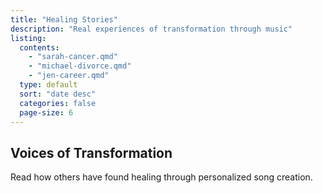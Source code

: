 ```yaml
---
title: "Healing Stories"
description: "Real experiences of transformation through music"
listing: 
  contents: 
    - "sarah-cancer.qmd"
    - "michael-divorce.qmd"
    - "jen-career.qmd"
  type: default
  sort: "date desc"
  categories: false
  page-size: 6
---
```


## Voices of Transformation

Read how others have found healing through personalized song creation.